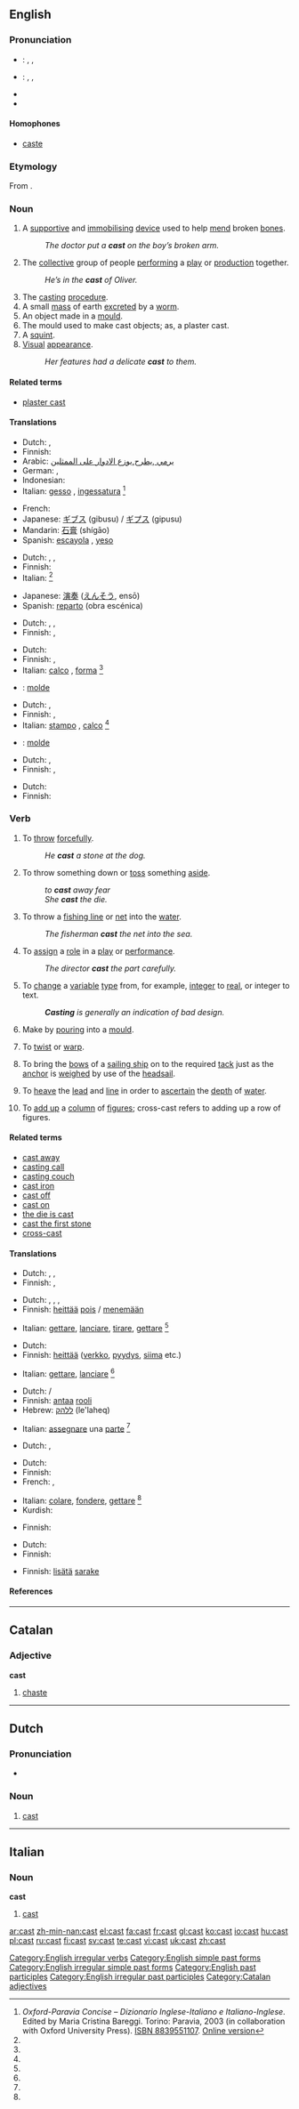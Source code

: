 {{wikipedia|dab=cast}}
{{see|čast}}
==English==

{{rank|tree|cost|value|783|cast|speaking|circumstances|sitting}}

===Pronunciation===
* {{a|UK}}: {{AHD|käst}}, {{IPA|/kɑːst/}}, {{SAMPA|/kA:st/}}
* {{a|US}}: {{AHD|kăst}}, {{IPA|/kæst/}}, {{SAMPA|/k{st/}}
* {{audio|en-us-cast.ogg|Audio (US)}}
* {{rhymes|ɑːst}}
====Homophones====
* [[caste]]

===Etymology===
From {{ON.}} {{term|kasta||to throw}}.

===Noun===
{{en-noun}}

# A [[supportive]] and [[immobilising]] [[device]] used to help [[mend]] broken [[bone]]s.
#: ''The doctor put a '''cast''' on the boy’s broken arm.''
# The [[collective]] group of people [[perform]]ing a [[play]] or [[production]] together.
#: ''He’s in the '''cast''' of Oliver.''
# The [[casting]] [[procedure]].
# A small [[mass]] of earth [[excrete]]d by a [[worm]].
# An object made in a [[mould]].
# The mould used to make cast objects; as, a plaster cast.
# A [[squint]].
# [[visual|Visual]] [[appearance]].
#: ''Her features had a delicate '''cast''' to them.''

{{rfex|the ones without}}

====Related terms====
*[[plaster cast]]

====Translations====
{{trans-top|supportive and immobilising device}}
*Dutch: {{t+|nl|gips|m}}, {{t|nl|spalk|m}}
* Finnish: {{t+|fi|kipsi}}
*Arabic: [[يرمي ,يطرح,يوزع الادوار على الممثلين]]
* German: {{t|de|Gips|m}}, {{t-|de|Gipsverband|m}}
*Indonesian: {{t-|id|gips|xs=Indonesian}}
*Italian: [[gesso]] {{m}}, [[ingessatura]] {{f}} <ref name=oxf-par>''Oxford-Paravia Concise – Dizionario Inglese-Italiano e Italiano-Inglese''. Edited by Maria Cristina Bareggi. Torino: Paravia, 2003 (in collaboration with Oxford University Press). [[W:Wikipedia:book sources| ISBN 8839551107]]. [http://www.oxfordparavia.it/ Online version]</ref>
{{trans-mid}}
* French: {{t|fr|plâtre}}
*Japanese: [[ギブス]] (gibusu) / [[ギプス]] (gipusu)
*Mandarin: [[石膏]] (shígāo)
*Spanish: [[escayola]] {{italbrac|Spain}}, [[yeso]] {{m}} {{italbrac|Latin America}}
{{trans-bottom}}

{{trans-top|group of people performing a play}}
*Dutch: {{t+|nl|bezetting|f}}, {{t|nl|rolbezetting|f}}, {{t-|nl|cast|m}}
* Finnish: {{t-|fi|näyttelijä|alt=näyttelijät}}
*Italian: {{t-|it|cast|m}} <ref name=oxf-par/>
{{trans-mid}}
*Japanese: [[演奏]] ([[えんそう]], ensō)
*Spanish: [[reparto]] (obra escénica) {{m}}
{{trans-bottom}}

{{trans-top|casting procedure}}
*Dutch: {{t|nl|rolverdeling|f}}, {{t|nl|casten|n}}, {{t-|nl|casting|f}}
* Finnish: {{t|fi|valu}}, {{t|fi|valaminen}}
{{trans-mid}}
{{trans-bottom}}

{{trans-top|small mass of earth excreted by a worm}}
{{trans-mid}}
{{trans-bottom}}

{{trans-top|object made in a mould}}
*Dutch: {{t|nl|afgietsel|n}}
* Finnish: {{t-|fi|valos}}, {{t|fi|valu}}
*Italian: [[calco]] {{m}}, [[forma]] {{f}} <ref name=oxf-par/>
{{trans-mid}}
*{{ttbc|Spanish}}: [[molde]] {{m}}
{{trans-bottom}}

{{trans-top|mould used to make cast objects}}
*Dutch: {{t+|nl|vorm|m}}, {{t+|nl|mal|f}}
* Finnish: {{t|fi|muotti}}, {{t|fi|valumuotti}}
*Italian: [[stampo]] {{m}}, [[calco]] {{m}} <ref name=oxf-par/>
{{trans-mid}}
*{{ttbc|Spanish}}: [[molde]] {{m}}
{{trans-bottom}}

{{trans-top|squint}}
*Dutch: {{t+|nl|blik|m}}, {{t|nl|zijwaartse}} {{t+|nl|blik|m}}
* Finnish: {{t|fi|vilkaisu}}, {{t|fi|karsastus}}
{{trans-mid}}
{{trans-bottom}}

{{trans-top|visual appearance}}
*Dutch: {{t|nl|schijn|m}}
* Finnish: {{t|fi|piirre|alt=piirteet}}
{{trans-mid}}
{{trans-bottom}}

===Verb===
{{en-verb|casts|casting|cast|}}

# To [[throw]] [[forceful]]ly.
#: ''He '''cast''' a stone at the dog.''
# To throw something down or [[toss]] something [[aside]].
#: ''to '''cast''' away fear''
#: ''She '''cast''' the die.''
# To throw a [[fishing line]] or [[net]] into the [[water]].
#: ''The fisherman '''cast''' the net into the sea.''
# To [[assign]] a [[role]] in a [[play]] or [[performance]].
#: ''The director '''cast''' the part carefully.''
# {{informatics}} To [[change]] a [[variable]] [[type]] from, for example, [[integer]] to [[real]], or integer to text.
#: '''''Casting''' is generally an indication of bad design.''
# Make by [[pour]]ing into a [[mould]].
# {{context|of [[fabric]]}} To [[twist]] or [[warp]].
# {{nautical}} To bring the [[bow]]s of a [[sailing ship]] on to the required [[tack]] just as the [[anchor]] is [[weighed]] by use of the [[headsail]].
# {{nautical}} To [[heave]] the [[lead]] and [[line]] in order to [[ascertain]] the [[depth]] of [[water]].
# {{context|accountancy}} To [[add up]] a [[column]] of [[figures]]; cross-cast refers to adding up a row of figures.

{{rfex}}

====Related terms====
* [[cast away]]
* [[casting call]]
* [[casting couch]]
* [[cast iron]]
* [[cast off]]
* [[cast on]]
* [[the die is cast]]
* [[cast the first stone]]
* [[cross-cast]]

====Translations====
{{trans-top|throw forcefully}}
*Dutch: {{t+|nl|werpen}}, {{t+|nl|gooien}}, {{i|Flemish}} {{t|nl|smijten}}
* Finnish: {{t-|fi|paiskata}}, {{t+|fi|heittää}}
{{trans-mid}}
{{trans-bottom}}

{{trans-top|throw down}}
*Dutch: {{t+|nl|werpen}}, {{t|nl|neergooien}}, {{t|nl|afweren}}, {{t-|nl|afwerpen}}
*Finnish: [[heittää]] [[pois]] / [[menemään]]
{{trans-mid}}
*Italian: [[gettare]], [[lanciare]], {{i|dice}} [[tirare]], {{i|light, shadow}} [[gettare]] <ref name=oxf-par/>
{{trans-bottom}}

{{trans-top|throw a fishing line or net into the water}}
*Dutch: {{t|nl|uitgooien}}
*Finnish: [[heittää]] ([[verkko]], [[pyydys]], [[siima]] etc.)
{{trans-mid}}
*Italian: [[gettare]], [[lanciare]] <ref name=oxf-par/>
{{trans-bottom}}

{{trans-top|assign a role in a play or performance}}
*Dutch: {{t+|nl|een}} {{t+|nl|rol|f}} {{t|nl|toewijzen}}/{{t+|nl|geven}}
*Finnish: [[antaa]] [[rooli]]
*Hebrew: [[ללהק]] (le'laheq)
{{trans-mid}}
*Italian: [[assegnare]] una [[parte]] <ref name=oxf-par/>
{{trans-bottom}}

{{trans-top|change the type of a variable}}
*Dutch: {{t|nl|omzetten}}, {{t|nl|casten}}
{{trans-mid}}
{{trans-bottom}}

{{trans-top|make by pouring into a mould}}
*Dutch: {{t+|nl|gieten}}
* Finnish: {{t-|fi|valaa}}
* French: {{t+|fr|couler}}, {{t+|fr|fondre}}
{{trans-mid}}
*Italian: {{i|plaster}} [[colare]], [[fondere]], {{i|metal}} [[gettare]] <ref name=oxf-par />
*Kurdish: {{KUchar|[[داڕشتن]]}}
{{trans-bottom}}

{{trans-top|of fabric: twist or warp}}
* Finnish: {{t|fi|vääntää}}
{{trans-mid}}
{{trans-bottom}}

{{trans-top|bring the sailing ship on to the required tack just as the anchor is weighed}}
{{trans-mid}}
{{trans-bottom}}

{{trans-top|heave a lead and line in order to ascertain the depth of water}}
*Dutch: {{t|nl|peilen}}
* Finnish: {{t|fi|luodata}}
{{trans-mid}}
{{trans-bottom}}

{{trans-top|add up a column of figures}}
*Finnish: [[lisätä]] [[sarake]]
{{trans-mid}}
{{trans-bottom}}

====References====
<references/>

[[Category:English irregular verbs]]
[[Category:English simple past forms]]
[[Category:English irregular simple past forms]]
[[Category:English past participles]]
[[Category:English irregular past participles]]

----

==Catalan==

===Adjective===
'''cast'''

# [[chaste]]

[[Category:Catalan adjectives]]

----

==Dutch==

===Pronunciation===
* {{IPA|/kɑːst/}}

===Noun===
{{nl-noun2|m}}

# [[#English|cast]] {{i|people performing a movie}}

----

==Italian==

===Noun===
'''cast'''

# [[#English|cast]] {{i|people performing a movie}}

[[ar:cast]]
[[zh-min-nan:cast]]
[[el:cast]]
[[fa:cast]]
[[fr:cast]]
[[gl:cast]]
[[ko:cast]]
[[io:cast]]
[[hu:cast]]
[[pl:cast]]
[[ru:cast]]
[[fi:cast]]
[[sv:cast]]
[[te:cast]]
[[vi:cast]]
[[uk:cast]]
[[zh:cast]]